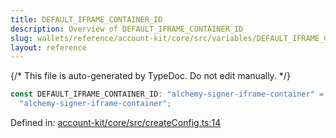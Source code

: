 ```yaml
---
title: DEFAULT_IFRAME_CONTAINER_ID
description: Overview of DEFAULT_IFRAME_CONTAINER_ID
slug: wallets/reference/account-kit/core/src/variables/DEFAULT_IFRAME_CONTAINER_ID
layout: reference
---
```


{/* This file is auto-generated by TypeDoc. Do not edit manually. */}

```ts
const DEFAULT_IFRAME_CONTAINER_ID: "alchemy-signer-iframe-container" =
  "alchemy-signer-iframe-container";
```

Defined in: [account-kit/core/src/createConfig.ts:14](https://github.com/alchemyplatform/aa-sdk/blob/9f926c402d1661309abbf8eae8431e52e8c5e53f/account-kit/core/src/createConfig.ts#L14)
